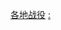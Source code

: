 {{Catnav|頁面分類|各種主題的頁面分類|各種主題的歷史|軍事史|战役}}
{{Catnav|頁面分類|各種主題的頁面分類|按國家分類|各國軍事|各国战争}}
{{Catnav|頁面分類|历史|各種主題的歷史|軍事史|战役}}

{{Categories by country|nocat}}
{{Commons category|Battles by country}}

[[Category:各地战役|]]
[[Category:各国战争|:]]